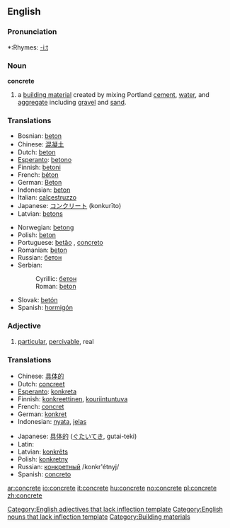 ==English==

===Pronunciation===
*:Rhymes: [[Rhymes:English:-iːt|-iːt]]

===Noun===
'''concrete'''
# a [[building material]] created by mixing Portland [[cement]], [[water]], and [[aggregate]] including [[gravel]] and [[sand]].

===Translations===
{{top}}
*Bosnian: [[beton#Bosnian|beton]] {{m}}
*Chinese: [[混凝土]]
*Dutch: [[beton]] {{n}}
*[[Esperanto]]: [[betono]]
*Finnish: [[betoni]]
*French: [[béton]] {{m}}
*German: [[Beton]] {{m}}
*Indonesian: [[beton]]
*Italian: [[calcestruzzo]] {{m}}
*Japanese: [[コンクリート]] (konkurīto)
*Latvian: [[betons]] {{m}}
{{mid}}
*Norwegian: [[betong]] {{m}}
*Polish: [[beton]] {{m}}
*Portuguese: [[betão]] {{m}}, [[concreto]] {{m}}
*Romanian: [[beton]] {{n}}
*Russian: [[бетон]] {{m}}
*Serbian:
*:Cyrillic: [[бетон#Serbian|бетон]] {{m}}
*:Roman: [[beton#Serbian|beton]] {{m}}
*Slovak: [[betón]]
*Spanish: [[hormigón]] {{m}}
{{bottom}}

===Adjective===

# [[particular]], [[percivable]], real

===Translations===
{{top}}
*Chinese: [[具体的]]
*Dutch: [[concreet]]
*[[Esperanto]]: [[konkreta]]
*Finnish: [[konkreettinen]], [[kouriintuntuva]]
*French: [[concret]]
*German: [[konkret]]
*Indonesian: [[nyata]], [[jelas]]
{{mid}}
*Japanese: [[具体的]] ([[ぐたいてき]], gutai-teki)
*Latin: [[]]
*Latvian: [[konkrēts]]
*Polish: [[konkretny]]
*Russian: [[конкретный]] /konkr'étnyj/
*Spanish: [[concreto]]
{{bottom}}

[[Category:English adjectives that lack inflection template]]
[[Category:English nouns that lack inflection template]]
[[Category:Building materials]]

[[ar:concrete]]
[[io:concrete]]
[[it:concrete]]
[[hu:concrete]]
[[no:concrete]]
[[pl:concrete]]
[[zh:concrete]]